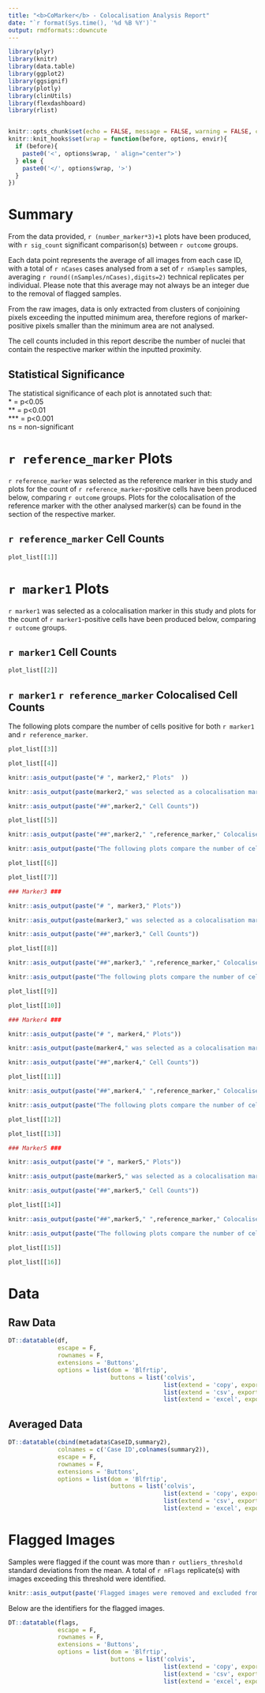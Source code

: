 ```yaml
---
title: "<b>CoMarker</b> - Colocalisation Analysis Report"
date: "`r format(Sys.time(), '%d %B %Y')`"
output: rmdformats::downcute
---
```


```r
library(plyr)
library(knitr)
library(data.table)
library(ggplot2)
library(ggsignif)
library(plotly)
library(clinUtils)
library(flexdashboard)
library(rlist)


knitr::opts_chunk$set(echo = FALSE, message = FALSE, warning = FALSE, cache.lazy = FALSE)
knitr::knit_hooks$set(wrap = function(before, options, envir){
  if (before){
    paste0('<', options$wrap, ' align="center">')
  } else {
    paste0('</', options$wrap, '>')
  }
})

```
# Summary

From the data provided, `r (number_marker*3)+1` plots have been produced, with `r sig_count` significant comparison(s) between `r outcome` groups.  
  
Each data point represents the average of all images from each case ID, with a total of `r nCases` cases analysed from a set of `r nSamples` samples, averaging `r round((nSamples/nCases),digits=2)` technical replicates per individual. Please note that this average may not always be an integer due to the removal of flagged samples.  

From the raw images, data is only extracted from clusters of conjoining pixels exceeding the inputted minimum area, therefore regions of marker-positive pixels smaller than the minimum area are not analysed.  
  
The cell counts included in this report describe the number of nuclei that contain the respective marker within the inputted proximity.  
  
## Statistical Significance

The statistical significance of each plot is annotated such that:  
  * = p<0.05  
  ** = p<0.01  
  *** = p<0.001  
  ns = non-significant  

# `r reference_marker` Plots  

`r reference_marker` was selected as the reference marker in this study and plots for the count of `r reference_marker`-positive cells have been produced below, comparing `r outcome` groups. Plots for the colocalisation of the reference marker with the other analysed marker(s) can be found in the section of the respective marker.

## `r reference_marker` Cell Counts

```r
plot_list[[1]]
```

# `r marker1` Plots  

`r marker1` was selected as a colocalisation marker in this study and plots for the count of `r marker1`-positive cells have been produced below, comparing `r outcome` groups.  
  
## `r marker1` Cell Counts

```r
plot_list[[2]]
```

## `r marker1` `r reference_marker` Colocalised Cell Counts  

The following plots compare the number of cells positive for both `r marker1` and `r reference_marker`.  

```r
plot_list[[3]]
```

```r
plot_list[[4]]
```

```r
knitr::asis_output(paste("# ", marker2," Plots"  ))
```
  
```r
knitr::asis_output(paste(marker2," was selected as a colocalisation marker in this study and plots for the count of ",marker2,"-positive cells have been produced below, comparing ",outcome," groups."))
```

```r
knitr::asis_output(paste("##",marker2," Cell Counts"))
```

```r
plot_list[[5]]
```

```r
knitr::asis_output(paste("##",marker2," ",reference_marker," Colocalised Cell Counts"))
```

```r
knitr::asis_output(paste("The following plots compare the number of cells positive for both ",marker2," and ",reference_marker, ".  "))
```

```r
plot_list[[6]]
```

```r
plot_list[[7]]
```

```r

### Marker3 ###

knitr::asis_output(paste("# ", marker3," Plots"))
```
  
```r
knitr::asis_output(paste(marker3," was selected as a colocalisation marker in this study and plots for the count of ",marker3,"-positive cells have been produced below, comparing ",outcome," groups."  ))
```

```r
knitr::asis_output(paste("##",marker3," Cell Counts"))
```

```r
plot_list[[8]]
```

```r
knitr::asis_output(paste("##",marker3," ",reference_marker," Colocalised Cell Counts"))
```

```r
knitr::asis_output(paste("The following plots compare the number of cells positive for both ",marker3," and ",reference_marker, ".  "))
```

```r
plot_list[[9]]
```

```r
plot_list[[10]]
```

```r

### Marker4 ###

knitr::asis_output(paste("# ", marker4," Plots"))
```
  
```r
knitr::asis_output(paste(marker4," was selected as a colocalisation marker in this study and plots for the count of ",marker4,"-positive cells have been produced below, comparing ",outcome," groups."  ))
```

```r
knitr::asis_output(paste("##",marker4," Cell Counts"))
```

```r
plot_list[[11]]
```

```r
knitr::asis_output(paste("##",marker4," ",reference_marker," Colocalised Cell Counts"))
```

```r
knitr::asis_output(paste("The following plots compare the number of cells positive for both ",marker4," and ",reference_marker, ".  "))
```

```r
plot_list[[12]]
```

```r
plot_list[[13]]
```

```r

### Marker5 ###

knitr::asis_output(paste("# ", marker5," Plots"))
```
  
```r
knitr::asis_output(paste(marker5," was selected as a colocalisation marker in this study and plots for the count of ",marker5,"-positive cells have been produced below, comparing ",outcome," groups."  ))
```

```r
knitr::asis_output(paste("##",marker5," Cell Counts"))
```

```r
plot_list[[14]]
```

```r
knitr::asis_output(paste("##",marker5," ",reference_marker," Colocalised Cell Counts"))
```

```r
knitr::asis_output(paste("The following plots compare the number of cells positive for both ",marker5," and ",reference_marker, ".  "))
```

```r
plot_list[[15]]
```

```r
plot_list[[16]]
```

# Data

## Raw Data

```r
DT::datatable(df,
              escape = F,
              rownames = F, 
              extensions = 'Buttons', 
              options = list(dom = 'Blfrtip', 
                             buttons = list('colvis', 
                                            list(extend = 'copy', exportOptions = list(columns=':visible')),
                                            list(extend = 'csv', exportOptions = list(columns=':visible')),
                                            list(extend = 'excel', exportOptions = list(columns=':visible')))))
```

## Averaged Data

```r
DT::datatable(cbind(metadata$CaseID,summary2),
              colnames = c('Case ID',colnames(summary2)),
              escape = F,
              rownames = F, 
              extensions = 'Buttons', 
              options = list(dom = 'Blfrtip', 
                             buttons = list('colvis', 
                                            list(extend = 'copy', exportOptions = list(columns=':visible')),
                                            list(extend = 'csv', exportOptions = list(columns=':visible')),
                                            list(extend = 'excel', exportOptions = list(columns=':visible')))))
```

# Flagged Images

Samples were flagged if the count was more than `r outliers_threshold` standard deviations from the mean. A total of `r nFlags` replicate(s) with images exceeding this threshold were identified.

```r
knitr::asis_output(paste('Flagged images were removed and excluded from the analysis.'))
```

Below are the identifiers for the flagged images.

```r
DT::datatable(flags,
              escape = F,
              rownames = F, 
              extensions = 'Buttons', 
              options = list(dom = 'Blfrtip', 
                             buttons = list('colvis', 
                                            list(extend = 'copy', exportOptions = list(columns=':visible')),
                                            list(extend = 'csv', exportOptions = list(columns=':visible')),
                                            list(extend = 'excel', exportOptions = list(columns=':visible')))))
```
